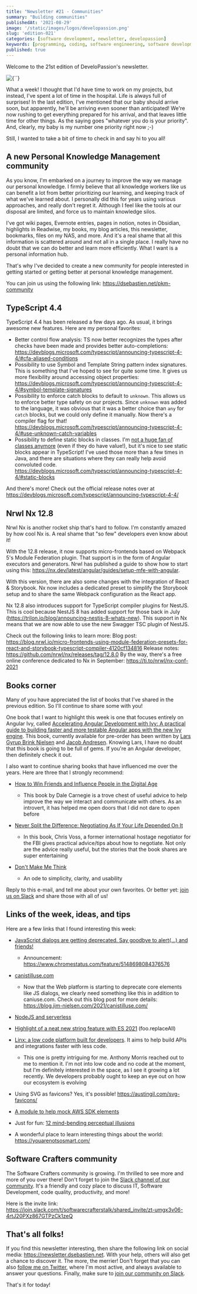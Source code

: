 ```yaml
---
title: "Newsletter #21 - Communities"
summary: "Building communities"
publishedAt: '2021-08-29'
image: '/static/images/logos/developassion.png'
slug: 'edition-021'
categories: [software development, newsletter, developassion]
keywords: [programming, coding, software engineering, software development, it, newsletter]
published: true
---
```


Welcome to the 21st edition of DeveloPassion's newsletter.

<BlogPostCenteredContent>
  <Image
    alt={``}
    src={`/static/images/logos/developassion.png`}
    width={480}
    height={270}
    priority
  />
</BlogPostCenteredContent>

What a week! I thought that I'd have time to work on my projects, but instead, I've spent a lot of time in the hospital. Life is always full of surprises! In the last edition, I've mentioned that our baby should arrive soon, but apparently, he'll be arriving even sooner than anticipated! We're now rushing to get everything prepared for his arrival, and that leaves little time for other things. As the saying goes "whatever you do is your priority". And, clearly, my baby is my number one priority right now ;-)

Still, I wanted to take a bit of time to check in and say hi to you all!

## A new Personal Knowledge Management community

As you know, I'm embarked on a journey to improve the way we manage our personal knowledge. I firmly believe that all knowledge workers like us can benefit a lot from better prioritizing our learning, and keeping track of what we've learned about. I personally did this for years using various approaches, and really don't regret it. Although I feel like the tools at our disposal are limited, and force us to maintain knowledge silos.

I've got wiki pages, Evernote entries, pages in notion, notes in Obsidian, highlights in Readwise, my books, my blog articles, this newsletter, bookmarks, files on my NAS, and more. And it's a real shame that all this information is scattered around and not all in a single place. I really have no doubt that we can do better and learn more efficiently. What I want is a personal information hub.

That's why I've decided to create a new community for people interested in getting started or getting better at personal knowledge management.

You can join us using the following link: https://dsebastien.net/pkm-community

## TypeScript 4.4

TypeScript 4.4 has been released a few days ago. As usual, it brings awesome new features. Here are my personal favorites:

* Better control flow analysis: TS now better recognizes the types after checks have been made and provides better auto-completions: https://devblogs.microsoft.com/typescript/announcing-typescript-4-4/#cfa-aliased-conditions
* Possibility to use Symbol and Template String pattern index signatures. This is something that I've hoped to see for quite some time. It gives us more flexibility around accessing object properties: https://devblogs.microsoft.com/typescript/announcing-typescript-4-4/#symbol-template-signatures
* Possibility to enforce catch blocks to default to `unknown`. This allows us to enforce better type safety on our projects. Since `unknown` was added to the language, it was obvious that it was a better choice than `any` for `catch` blocks, but we could only define it manually. Now there's a compiler flag for that! https://devblogs.microsoft.com/typescript/announcing-typescript-4-4/#use-unknown-catch-variables
* Possibility to define static blocks in classes. I'm <a href="https://javascript.plainenglish.io/why-you-should-generally-prefer-typescript-interfaces-and-custom-types-over-classes-d145814218ce" rel="noopener">not a huge fan of classes anymore</a> (even if they do have value!), but it's nice to see static blocks appear in TypeScript! I've used those more than a few times in Java, and there are situations where they can really help avoid convoluted code. https://devblogs.microsoft.com/typescript/announcing-typescript-4-4/#static-blocks


And there's more! Check out the official release notes over at https://devblogs.microsoft.com/typescript/announcing-typescript-4-4/

## Nrwl Nx 12.8

Nrwl Nx is another rocket ship that's hard to follow. I'm constantly amazed by how cool Nx is. A real shame that "so few" developers even know about it!

With the 12.8 release, it now supports micro-frontends based on Webpack 5's Module Federation plugin. That support is in the form of Angular executors and generators. Nrwl has published a guide to show how to start using this: https://nx.dev/latest/angular/guides/setup-mfe-with-angular.

With this version, there are also some changes with the integration of React & Storybook. Nx now includes a dedicated preset to simplify the Storybook setup and to share the same Webpack configuration as the React app.

Nx 12.8 also introduces support for TypeScript compiler plugins for NestJS. This is cool because NestJS 8 has added support for those back in July (https://trilon.io/blog/announcing-nestjs-8-whats-new). This support in Nx means that we are now able to use the new Swagger TSC plugin of NestJS.

Check out the following links to learn more:
Blog post: https://blog.nrwl.io/micro-frontends-using-module-federation-presets-for-react-and-storybook-typescript-compiler-4120cf134816
Release notes: https://github.com/nrwl/nx/releases/tag/12.8.0
By the way, there's a free online conference dedicated to Nx in September: https://ti.to/nrwl/nx-conf-2021

## Books corner

Many of you have appreciated the list of books that I've shared in the previous edition. So I'll continue to share some with you!

One book that I want to highlight this week is one that focuses entirely on Angular Ivy, called <a href="https://www.amazon.com/Accelerating-Angular-Development-Ivy-practical/dp/180020521X?tag=dsebastien00-20" rel="noopener">Accelerating Angular Development with Ivy: A practical guide to building faster and more testable Angular apps with the new Ivy engine</a>. This book, currently available for pre-order has been written by <a href="https://twitter.com/LayZeeDK" rel="noopener">Lars Gyrup Brink Nielsen</a> and <a href="https://twitter.com/jacobandresen" rel="noopener">Jacob Andresen</a>. Knowing Lars, I have no doubt that this book is going to be full of gems. If you're an Angular developer, then definitely check it out.

I also want to continue sharing books that have influenced me over the years. Here are three that I strongly recommend:

* <a href="https://www.amazon.com/How-Friends-Influence-People-Digital/dp/1451612575?tag=dsebastien00-20" rel="noopener">How to Win Friends and Influence People in the Digital Age</a>

  * This book by Dale Carnegie is a trove chest of useful advice to help improve the way we interact and communicate with others. As an introvert, it has helped me open doors that I did not dare to open before
* <a href="https://www.amazon.com/Never-Split-Difference-Negotiating-Depended/dp/0062407805?tag=dsebastien00-20" rel="noopener">Never Split the Difference: Negotiating As If Your Life Depended On It</a>

  * In this book, Chris Voss, a former international hostage negotiator for the FBI gives practical advice/tips about how to negotiate. Not only are the advice really useful, but the stories that the book shares are super entertaining
* <a href="https://www.amazon.com/Dont-Make-Think-Revisited-Usability/dp/0321965515?tag=dsebastien00-20" rel="noopener">Don't Make Me Think</a>

  * An ode to simplicity, clarity, and usability

Reply to this e-mail, and tell me about your own favorites. Or better yet: <a href="https://join.slack.com/t/softwarecrafterstalk/shared_invite/zt-umgx3v06-4rtJ20PXz867GTPzCk1zeQ" rel="noopener">join us on Slack</a> and share those with all of us!

## Links of the week, ideas, and tips

Here are a few links that I found interesting this week:

* <a href="https://css-tricks.com/choice-words-about-the-upcoming-deprecation-of-javascript-dialogs/" rel="noopener">JavaScript dialogs are getting deprecated. Say goodbye to alert(...) and friends!</a>

  * Announcement: https://www.chromestatus.com/feature/5148698084376576
* <a href="https://www.canistilluse.com/" rel="noopener">canistilluse.com</a>

  * Now that the Web platform is starting to deprecate core elements like JS dialogs, we clearly need something like this in addition to caniuse.com. Check out this blog post for more details: https://blog.jim-nielsen.com/2021/canistilluse.com/
* <a href="https://medium.com/@ketacode/node-js-and-zero-servers-b73169c54674" rel="noopener">NodeJS and serverless</a>
* <a href="https://www.youtube.com/watch?v=fhv2_7sdJwc" rel="noopener">Highlight of a neat new string feature with ES 2021</a> (foo.replaceAll)
* <a href="https://linx.software/?utm=dp" rel="noopener">Linx: a low code platform built for developers</a>. It aims to help build APIs and integrations faster with less code.

  * This one is pretty intriguing for me. Anthony Morris reached out to me to mention it. I'm not into low code and no code at the moment, but I'm definitely interested in the space, as I see it growing a lot recently. We developers probably ought to keep an eye out on how our ecosystem is evolving
* Using SVG as favicons? Yes, it's possible! https://austingil.com/svg-favicons/
* <a href="https://www.npmjs.com/package/aws-sdk-mock" rel="noopener">A module to help mock AWS SDK elements</a>
* Just for fun: <a href="https://nautil.us/blog/12-mind_bending-perceptual-illusions" rel="noopener">12 mind-bending perceptual illusions</a>
* A wonderful place to learn interesting things about the world: https://youarenotsosmart.com/

## Software Crafters community

The Software Crafters community is growing. I'm thrilled to see more and more of you over there! Don't forget to join the <a href="https://join.slack.com/t/softwarecrafterstalk/shared_invite/zt-umgx3v06-4rtJ20PXz867GTPzCk1zeQ" rel="noopener">Slack channel of our community</a>. It's a friendly and cozy place to discuss IT, Software Development, code quality, productivity, and more!

Here is the invite link: https://join.slack.com/t/softwarecrafterstalk/shared_invite/zt-umgx3v06-4rtJ20PXz867GTPzCk1zeQ

## That's all folks!

If you find this newsletter interesting, then share the following link on social media: https://newsletter.dsebastien.net. With your help, others will also get a chance to discover it. The more, the merrier! Don't forget that you can also <a href="https://twitter.com/dSebastien" rel="noopener">follow me on Twitter</a>, where I'm most active, and always available to answer your questions. Finally, make sure to <a href="https://join.slack.com/t/softwarecrafterstalk/shared_invite/zt-umgx3v06-4rtJ20PXz867GTPzCk1zeQ" rel="noopener">join our community on Slack</a>.

That's it for today!

<BlogPostSignature />
